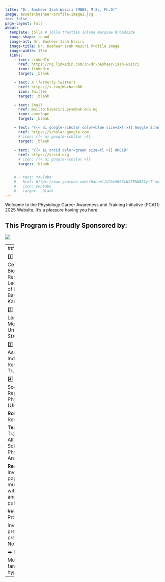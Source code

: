 ```yaml
---
title: "Dr. Basheer Isah Waziri (MBBS, M.Sc, Ph.D)"
image: assets\basheer-profile-image2.jpg
toc: false
page-layout: full
about: 
  template: jolla # jolla trestles solana marquee broadside
  image-shape: round
  image-alt: Dr. Basheer Isah Waziri
  image-title: Dr. Basheer Isah Waziri Profile Image
  image-width: 17em
  links:
    - text: LinkedIn
      href: https://ng.linkedin.com/in/dr-basheer-isah-waziri
      icon: linkedin
      target: _blank

    - text: X (formerly Twitter)
      href: https://x.com/Wazbash80
      icon: twitter
      target: _blank

    - text: Email
      href: mailto:biwaziri.pys@buk.edu.ng
      icon: envelope
      target: _blank

    - text: "{{< ai google-scholar color=blue size=2xl >}} Google Scholar"
      href: https://scholar.google.com
      # icon: {{< ai google-scholar >}}
      target: _blank
    
    - text: "{{< ai orcid color=green size=xl >}} ORCID"
      href: https://orcid.org
      # icon: {{< ai google-scholar >}}
      target: _blank


    # - text: YouTube
    #   href: https://www.youtube.com/channel/UCAe5662cWJF5NW851ylT-qw
    #   icon: youtube
    #   target: _blank
---
```



Welcome to the Physiology Career Awareness and Training Initiative (PCATI) 2025 Website. It's a pleasure having you here.

**This Program is Proudly Sponsored by:**
---

![](assets\the-physiological-society-logo.png)

---
## Profile

1️⃣ Deputy Director, Center for Biotechnology Research,
Senior Lecturer, Department of Human Physiology, Bayero University Kano, Nigeria.

2️⃣ Visiting Senior Lecturer, Umaru Musa Yar'adua University Katsina State, Nigeria.

3️⃣ Research Associate, Kano Independent Research Center Trust (KIRCT)

4️⃣ Full Member and Society Representative, The Physiological Society (UK)

**Role:** Teaching and Research 

**Teaching Focus:** Training Medical, Allied Health Sciences and core Physiology and Anatomy students.

**Research Focus:** Investigating population specific mutations associated with cardiovascular and other diseases of public health concern

## Current Research Projects
➡️ Investigating genetic predisposition to preeclampsia in Northern Nigeria

➡️ Population Specific Mutations linked to familial hypercholesterolemia.

---
